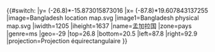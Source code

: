{{#switch:{{{1}}}
|y= ({{{2}}}-26.8)*-15.873015873016
|x= ({{{3}}}-87.8)*19.607843137255
|image=Bangladesh location map.svg
|image1=Bangladesh physical map.svg
|iwidth=1205
|iheight=1637
|name=孟加拉国
|zone=pays
|genre=ms
|geo=-29
|top=26.8
|bottom=20.5
|left=87.8
|right=92.9
|projection=Projection équirectangulaire
}}<noinclude>{{Location map/Info|Bangladesh}}
{{Documentation}}

</noinclude>